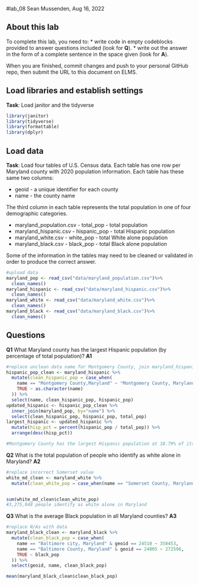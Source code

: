 #lab_08
Sean Mussenden, Aug 16, 2022

## About this lab

To complete this lab, you need to:
* write code in empty codeblocks provided to answer questions included (look for **Q**).
* write out the answer in the form of a complete sentence in the space given (look for **A**).

When you are finished, commit changes and push to your personal GitHub repo, then submit the URL to this document on ELMS.

## Load libraries and establish settings
**Task**: Load janitor and the tidyverse
```r
library(janitor)
library(tidyverse)
library(formattable)
library(dplyr)
```


## Load data

**Task**: Load four tables of U.S. Census data.  Each table has one row per Maryland county with 2020 population information.  Each table has these same two columns:

* geoid - a unique identifier for each county
* name - the county name

The third column in each table represents the total population in one of four demographic categories.

* maryland_population.csv - total_pop - total population 
* maryland_hispanic.csv - hispanic_pop - total Hispanic population
* maryland_white.csv - white_pop - total White alone population
* maryland_black.csv - black_pop - total Black alone population

Some of the information in the tables may need to be cleaned or validated in order to produce the correct answer.  


```r
#upload data
maryland_pop <- read_csv("data/maryland_population.csv")%>%
  clean_names()
maryland_hispanic <- read_csv("data/maryland_hispanic.csv")%>%
  clean_names()
maryland_white <- read_csv("data/maryland_white.csv")%>%
  clean_names()
maryland_black <- read_csv("data/maryland_black.csv")%>%
  clean_names()
```

## Questions

**Q1**  What Maryland county has the largest Hispanic population (by percentage of total population)? 
**A1** 
```r
#replace unclean data name for Montgomery County, join maryland_hispanic and maryland_pop and add a new column with Hispanic population percentage 
hispanic_pop_clean <- maryland_hispanic %>%
  mutate(clean_hispanic_pop = case_when(
    name == "Montgomery County,Maryland" ~ "Montgomery County, Maryland",
    TRUE ~ as.character(name)
  )) %>%
  select(name, clean_hispanic_pop, hispanic_pop)
updated_hispanic <- hispanic_pop_clean %>%
  inner_join(maryland_pop, by="name") %>%
  select(clean_hispanic_pop, hispanic_pop, total_pop)
largest_hispanic <- updated_hispanic %>%
  mutate(hisp_pct = percent(hispanic_pop / total_pop)) %>%
  arrange(desc(hisp_pct))

#Montgomery County has the largest Hispanic population at 18.79% of its population
```


**Q2**  What is the total population of people who identify as white alone in Maryland? 
**A2**  
```r
#replace incorrect Somerset value 
white_md_clean <- maryland_white %>%
  mutate(clean_white_pop = case_when(name == "Somerset County, Maryland" & geoid == 24039 ~ 13510, TRUE ~ white_pop))


sum(white_md_clean$clean_white_pop)
#3,275,048 people identify as white alone in Maryland
```


**Q3** What is the average Black population in all Maryland counties? 
**A3** 
```r
#replace N/As with data
maryland_black_clean <- maryland_black %>%
  mutate(clean_black_pop = case_when(
    name == "Baltimore city, Maryland" & geoid == 24510 ~ 358453,
    name == "Baltimore County, Maryland" & geoid == 24005 ~ 272596,
    TRUE ~ black_pop
  )) %>%
  select(geoid, name, clean_black_pop)

mean(maryland_black_clean$clean_black_pop)

```

